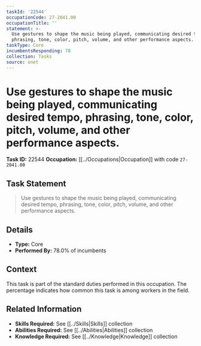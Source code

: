```yaml
---
taskId: '22544'
occupationCode: 27-2041.00
occupationTitle: ''
statement: >-
  Use gestures to shape the music being played, communicating desired tempo,
  phrasing, tone, color, pitch, volume, and other performance aspects.
taskType: Core
incumbentsResponding: 78
collection: Tasks
source: onet
---
```

# Use gestures to shape the music being played, communicating desired tempo, phrasing, tone, color, pitch, volume, and other performance aspects.

**Task ID:** 22544
**Occupation:** [[../Occupations|Occupation]] with code `27-2041.00`

## Task Statement

> Use gestures to shape the music being played, communicating desired tempo, phrasing, tone, color, pitch, volume, and other performance aspects.

## Details

- **Type:** Core
- **Performed By:** 78.0% of incumbents

## Context

This task is part of the standard duties performed in this occupation. The percentage indicates how common this task is among workers in the field.

## Related Information

- **Skills Required:** See [[../Skills|Skills]] collection
- **Abilities Required:** See [[../Abilities|Abilities]] collection
- **Knowledge Required:** See [[../Knowledge|Knowledge]] collection
